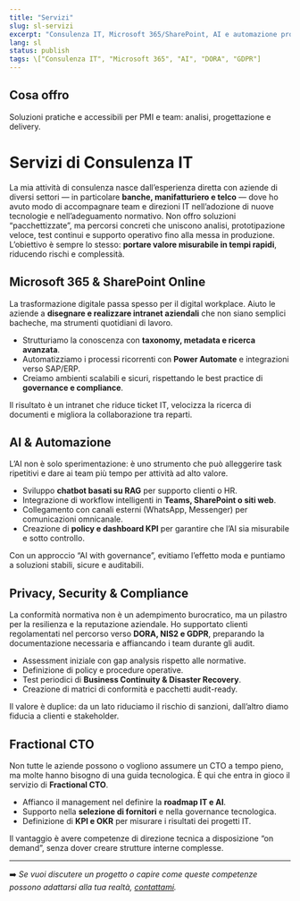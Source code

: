 ```yaml
---
title: "Servizi"
slug: sl-servizi
excerpt: "Consulenza IT, Microsoft 365/SharePoint, AI e automazione processi."
lang: sl
status: publish
tags: \["Consulenza IT", "Microsoft 365", "AI", "DORA", "GDPR"]
---
```



<div class="content-large">

## Cosa offro

Soluzioni pratiche e accessibili per PMI e team: analisi, progettazione e delivery.

# Servizi di Consulenza IT

La mia attività di consulenza nasce dall’esperienza diretta con aziende di diversi settori — in particolare **banche, manifatturiero e telco** — dove ho avuto modo di accompagnare team e direzioni IT nell’adozione di nuove tecnologie e nell’adeguamento normativo. Non offro soluzioni “pacchettizzate”, ma percorsi concreti che uniscono analisi, prototipazione veloce, test continui e supporto operativo fino alla messa in produzione. L’obiettivo è sempre lo stesso: **portare valore misurabile in tempi rapidi**, riducendo rischi e complessità.

## Microsoft 365 & SharePoint Online

La trasformazione digitale passa spesso per il digital workplace. Aiuto le aziende a **disegnare e realizzare intranet aziendali** che non siano semplici bacheche, ma strumenti quotidiani di lavoro.

* Strutturiamo la conoscenza con **taxonomy, metadata e ricerca avanzata**.
* Automatizziamo i processi ricorrenti con **Power Automate** e integrazioni verso SAP/ERP.
* Creiamo ambienti scalabili e sicuri, rispettando le best practice di **governance e compliance**.

Il risultato è un intranet che riduce ticket IT, velocizza la ricerca di documenti e migliora la collaborazione tra reparti.

## AI & Automazione

L’AI non è solo sperimentazione: è uno strumento che può alleggerire task ripetitivi e dare ai team più tempo per attività ad alto valore.

* Sviluppo **chatbot basati su RAG** per supporto clienti o HR.
* Integrazione di workflow intelligenti in **Teams, SharePoint o siti web**.
* Collegamento con canali esterni (WhatsApp, Messenger) per comunicazioni omnicanale.
* Creazione di **policy e dashboard KPI** per garantire che l’AI sia misurabile e sotto controllo.

Con un approccio “AI with governance”, evitiamo l’effetto moda e puntiamo a soluzioni stabili, sicure e auditabili.

## Privacy, Security & Compliance

La conformità normativa non è un adempimento burocratico, ma un pilastro per la resilienza e la reputazione aziendale. Ho supportato clienti regolamentati nel percorso verso **DORA, NIS2 e GDPR**, preparando la documentazione necessaria e affiancando i team durante gli audit.

* Assessment iniziale con gap analysis rispetto alle normative.
* Definizione di policy e procedure operative.
* Test periodici di **Business Continuity & Disaster Recovery**.
* Creazione di matrici di conformità e pacchetti audit-ready.

Il valore è duplice: da un lato riduciamo il rischio di sanzioni, dall’altro diamo fiducia a clienti e stakeholder.

## Fractional CTO

Non tutte le aziende possono o vogliono assumere un CTO a tempo pieno, ma molte hanno bisogno di una guida tecnologica. È qui che entra in gioco il servizio di **Fractional CTO**.

* Affianco il management nel definire la **roadmap IT e AI**.
* Supporto nella **selezione di fornitori** e nella governance tecnologica.
* Definizione di **KPI e OKR** per misurare i risultati dei progetti IT.

Il vantaggio è avere competenze di direzione tecnica a disposizione “on demand”, senza dover creare strutture interne complesse.

---

➡️ *Se vuoi discutere un progetto o capire come queste competenze possono adattarsi alla tua realtà, [contattami](/contact).*


</div>


